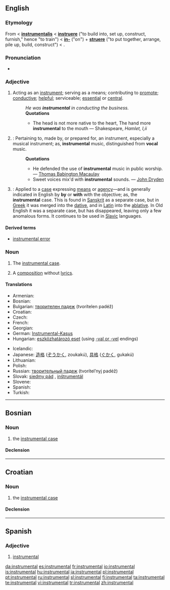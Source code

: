 {{wikipedia|dab=instrumental (disambiguation)}}
{{also|inštrumentál}}
==English==
{{wikipedia}}

===Etymology===
From {{etyl|enm}} < {{ML.}} '''[[instrumentalis]]''' < '''[[instruere]]''' ("to build into, set up, construct, furnish," hence "to train") < '''[[in-]]''' ("on") + '''[[struere]]''' ("to put together, arrange, pile up, build, construct") < {{proto|Indo-European|streu-|to spread, extend, stretch out}}.

===Pronunciation===
* {{audio|en-us-instrumental.ogg|Audio (US)}}

===Adjective===
{{en-adj}}

# Acting as an [[instrument]]; serving as a means; contributing to [[promote]]; [[conductive]]; [[helpful]]; serviceable; [[essential]] or [[central]].
#: ''He was '''instrumental''' in conducting the business.''
#: '''Quotations'''
#:* The head is not more native to the heart, The hand more '''instrumental''' to the mouth &mdash; Shakespeare, ''Hamlet, I,ii''
# {{Music}}: Pertaining to, made by, or prepared for, an instrument, especially a musical instrument; as, '''instrumental''' music, distinguished from '''vocal''' music.
#: '''Quotations'''
#:* He defended the use of '''instrumental''' music in public worship. &mdash; [[w:Thomas Babington Macaulay|Thomas Babington Macaulay]]
#:* Sweet voices mix'd with '''instrumental''' sounds. &mdash; [[w:John Dryden|John Dryden]]
# {{Grammar}}: Applied to a [[case]] expressing [[means]] or [[agency]]—and is generally indicated in English by '''by''' or '''with''' with the objective; as, the '''instrumental''' case. This is found in [[Sanskrit]] as a separate case, but in [[Greek]] it was merged into the [[dative]], and in [[Latin]] into the [[ablative]]. In Old English it was a separate case, but has disappeared, leaving only a few anomalous forms. It continues to be used in [[Slavic]] languages.

====Derived terms====
* [[instrumental error]] <!--those errors in instrumental measurements, etc., which arise, exclusively from want of mathematical accuracy in an instrument.-->

===Noun===
{{en-noun|s|-}}

# {{context|uncountable|grammar}} The [[instrumental case]].
# {{context|countable|music}} A [[composition]] without [[lyrics]].

====Translations====
{{trans-top|grammatical case}}
* Armenian: {{t|hy|գործիական|tr=gorçiakan|sc=Armn|xs=Armenian}}
* Bosnian: {{t-|bs|instrumental|m}}
* Bulgarian: [[творителен падеж]] (tvorítelen padéž) {{m}}
* Croatian: {{t-|hr|instrumental|m}}
* Czech: {{t-|cs|sedmý pád|m}}
* French: {{t+|fr|instrumental|m}}
* Georgian: {{t|ka|მოქმედებითი|tr=mok'medebit'i|sc=Geor|xs=Georgian}}
* German: [[Instrumental-Kasus]] {{m}}
* Hungarian: [[eszközhatározó eset]] (using [[-vel|-val or -vel]] endings)
{{trans-mid}}
* Icelandic: {{t+|is|tækisfall|n}}
* Japanese: [[造格]] ([[ぞうかく]], zoukakú), [[具格]] ([[ぐかく]], gukakú)
* Lithuanian: {{t+|lt|įnagininkas|m|xs=Lithuanian}}
* Polish: {{t+|pl|narzędnik|m}}
* Russian: [[творительный падеж]] (tvorítel’nyj padéž) {{m}}
* Slovak: [[siedmy pád]] {{m}}, [[inštrumentál]] {{m}}
* Slovene: {{t+|sl|orodnik|m}}
* Spanish: {{t-|es|caso instrumental|m}}
* Turkish: {{t-|tr|enstrümental}}
{{trans-bottom}}

----

==Bosnian==

===Noun===
{{bs-noun|g=m|instrumentali}}

# the [[instrumental case]]

====Declension====
{{bs-decl-noun
|instrumental|instrumentali
|instrumentala|instrumentala
|instrumentalu|instrumentalima
|instrumental|instrumentale
|instrumentale|instrumentali
|instrumentalom|instrumentalima
|instrumentalu|instrumentalima
}}

----

==Croatian==

===Noun===
{{hr-noun|g=m|instrumentali}}

# the [[instrumental case]]

====Declension====
{{hr-decl-noun
|instrumental|instrumentali
|instrumentala|instrumentala
|instrumentalu|instrumentalima
|instrumental|instrumentale
|instrumentale|instrumentali
|instrumentalu|instrumentalima
|instrumentalom|instrumentalima
}}

----

==Spanish==

===Adjective===
{{es-adj|pl=instrumentales}}

# [[#English|instrumental]]

[[da:instrumental]]
[[es:instrumental]]
[[fr:instrumental]]
[[io:instrumental]]
[[is:instrumental]]
[[hu:instrumental]]
[[ja:instrumental]]
[[pl:instrumental]]
[[pt:instrumental]]
[[ru:instrumental]]
[[sl:instrumental]]
[[fi:instrumental]]
[[ta:instrumental]]
[[te:instrumental]]
[[vi:instrumental]]
[[tr:instrumental]]
[[zh:instrumental]]